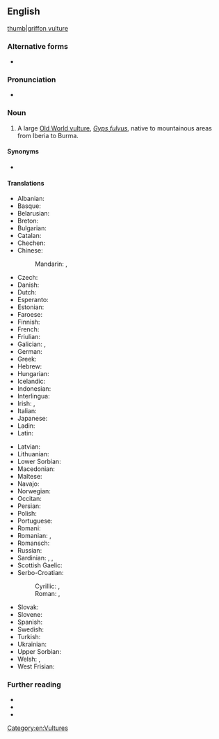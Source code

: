 {{also|griffon-vulture}}
==English==
[[image:Eagle bokeh II.jpg|thumb|griffon vulture]]
===Alternative forms===
* {{alter|en|griffon-vulture||uncommon}}

===Pronunciation===
* {{IPA|/ˈɡɹɪfɒn ˈvʌlt͡ʃəɹ/|lang=en}}

===Noun===
{{en-noun}}

# A large [[Old World vulture]], ''[[Gyps fulvus]]'', native to mountainous areas from Iberia to Burma.

====Synonyms====
* {{sense|Gyps fulvus}} {{vern|Eurasian griffon}}

====Translations====
{{trans-top|''Gyps fulvus''}}
* Albanian: {{t|sq|shkaba|?}}
* Basque: {{t|eu|sai arre}}
* Belarusian: {{t|be|белагаловы сіп|?}}
* Breton: {{t|br|gup gell|?}}
* Bulgarian: {{t|bg|белоглав лешояд|?}}
* Catalan: {{t|ca|voltor comú|?}}
* Chechen: {{t|ce|кIайн корта болу аьрзу}}
* Chinese:
*: Mandarin: {{t+|cmn|兀鷲}}, {{t+|cmn|兀鹫|tr=wùjiù}}
* Czech: {{t+|cs|sup bělohlavý|?}}
* Danish: {{t|da|gåsegrib|?}}
* Dutch: {{t|nl|vale gier|m}}
* Esperanto: {{t|eo|ansergrifo}}
* Estonian: {{t|et|kaeluskotkas}}
* Faroese: {{t|fo|gammur|?}}
* Finnish: {{t+|fi|hanhikorppikotka}}
* French: {{t+|fr|vautour fauve|m}}
* Friulian: {{t|fur|variűl|?}}
* Galician: {{t|gl|grifo cinzento|?}}, {{t|gl|abutre cinzento|?}}
* German: {{t|de|Gänsegeier|m}}
* Greek: {{t+|el|όρνιο|n}}
* Hebrew: {{t+|he|נֶשֶׁר|m|tr=nésher}}
* Hungarian: {{t+check|hu|swallow}}
* Icelandic: {{t+|is|gammur|?}}
* Indonesian: {{t-needed|id}}
* Interlingua: {{t|ia|grypho|m}}
* Irish: {{t|ga|bultúr|m}}, {{t|ga|badhbh ghríofa|f}}
* Italian: {{t+|it|avvoltoio}}
* Japanese: {{t|ja|白襟禿鷲|tr=[[シロエリハゲワシ]], shiroerihagewashi}}
* Ladin: {{t|lld|valtoi|?}}
* Latin: {{t|la|Gyps fulvus|m}}
{{trans-mid}}
* Latvian: {{t|lv|baltgalvas grifs|?}}
* Lithuanian: {{t+|lt|grifas|?}}
* Lower Sorbian: {{t|dsb|sup|?}}
* Macedonian: {{t|mk|белоглав мршоjадец|?}}
* Maltese: {{t|mt|avultun prim|?}}
* Navajo: {{t|nv|tsétah jeeshóóʼ łibáhí|sc=Latn}}
* Norwegian: {{t|no|gåsegribb|?}}
* Occitan: {{t+|oc|voltor|?}}
* Persian: {{t+|fa|دال|tr=dâl}}
* Polish: {{t|pl|sęp płowy|?}}
* Portuguese: {{t+|pt|grifo|m}}
* Romani: {{t-needed|rom}}
* Romanian: {{t|ro|vultur pleșuv sur|m}}, {{t+|ro|grifon|m}}
* Romansch: {{t|rm|tschess cularin|?}}
* Russian: {{t|ru|белого́ловый сип|m}}
* Sardinian: {{t|sc|bentruxiu|?}}, {{t|sc|untruxu|?}}, {{t|sc|murru|?}}
* Scottish Gaelic: {{t|gd|fang|f}}
* Serbo-Croatian:
*: Cyrillic: {{t|sh|белоглави суп|?}}, {{t|sh|јелоглави суп|?}}
*: Roman: {{t+|sh|bjeloglavi sup|?}}, {{t|sh|jeloglavi sup|?}}
* Slovak: {{t|sk|sup bielohlavý|?}}
* Slovene: {{t|sl|beloglavi jastreb|?}}
* Spanish: {{t|es|buitre leonado|m}}
* Swedish: {{t+|sv|gåsgam|?}}
* Turkish: {{t+|tr|kızıl akbaba}}
* Ukrainian: {{t|uk|вольт|?}}
* Upper Sorbian: {{t|hsb|sup|?}}
* Welsh: {{t|cy|fwltur|m}}, {{t-check|cy|fultur|m}}
* West Frisian: {{t|fy|feale gier|?}}
{{trans-bottom}}

===Further reading===
* {{pedia}}
* {{specieslite|Gyps fulvus}}
* {{comcatlite|Gyps fulvus}}

[[Category:en:Vultures]]